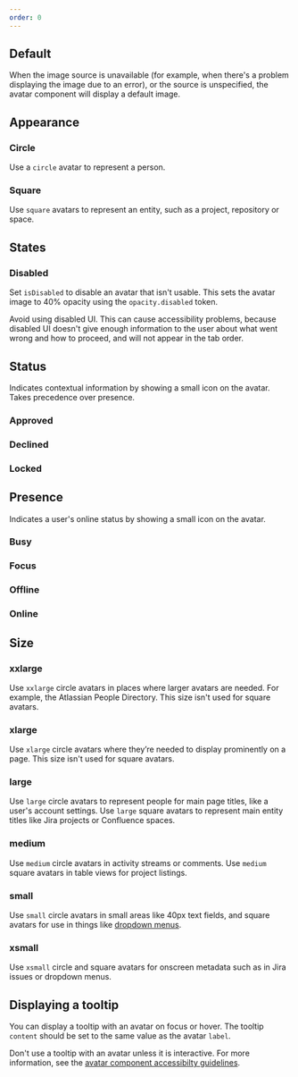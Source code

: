 ```yaml
---
order: 0
---
```



## Default

When the image source is unavailable (for example, when there's a problem displaying the image due to an error), or the source is unspecified, the avatar component will display a default image.

<Example Component={AvatarDefault} packageName="@atlaskit/avatar" />

## Appearance

### Circle

Use a `circle` avatar to represent a person.

<Example Component={AvatarCircle} packageName="@atlaskit/avatar" />

### Square

Use `square` avatars to represent an entity, such as a project, repository or space.

<Example Component={AvatarSquare} packageName="@atlaskit/avatar" />

## States

### Disabled

Set `isDisabled` to disable an avatar that isn't usable. This sets the avatar image to 40% opacity using the `opacity.disabled` token.

Avoid using disabled UI. This can cause accessibility problems, because disabled UI doesn't give enough information to the user about what went wrong and how to proceed, and will not appear in the tab order.

<Example Component={AvatarDisabled} packageName="@atlaskit/avatar" />

## Status

Indicates contextual information by showing a small icon on the avatar.
Takes precedence over presence.

### Approved

<Example Component={AvatarApproved} packageName="@atlaskit/avatar" />

### Declined

<Example Component={AvatarDeclined} packageName="@atlaskit/avatar" />

### Locked

<Example Component={AvatarLocked} packageName="@atlaskit/avatar" />

## Presence

Indicates a user's online status by showing a small icon on the avatar.

### Busy

<Example Component={AvatarBusy} packageName="@atlaskit/avatar" />

### Focus

<Example Component={AvatarFocus} packageName="@atlaskit/avatar" />

### Offline

<Example Component={AvatarOffline} packageName="@atlaskit/avatar" />

### Online

<Example Component={AvatarOnline} packageName="@atlaskit/avatar" />

## Size

### xxlarge

Use `xxlarge` circle avatars in places where larger avatars are needed. For example, the Atlassian People Directory. This size isn't used for square avatars.

<Example Component={AvatarXXLarge} packageName="@atlaskit/avatar" />

### xlarge

Use `xlarge` circle avatars where they’re needed to display prominently on a page. This size isn't used for square avatars.

<Example Component={AvatarXLarge} packageName="@atlaskit/avatar" />

### large

Use `large` circle avatars to represent people for main page titles, like a user's account settings. Use `large` square avatars to represent main entity titles like Jira projects or Confluence spaces.

<Example Component={AvatarLarge} packageName="@atlaskit/avatar" />

### medium

Use `medium` circle avatars in activity streams or comments. Use `medium` square avatars in table views for project listings.

<Example Component={AvatarMedium} packageName="@atlaskit/avatar" />

### small

Use `small` circle avatars in small areas like 40px text fields, and square avatars for use in things like [dropdown menus](/components/dropdown-menu).

<Example Component={AvatarSmall} packageName="@atlaskit/avatar" />

### xsmall

Use `xsmall` circle and square avatars for onscreen metadata such as in Jira issues or dropdown menus.

<Example Component={AvatarXSmall} packageName="@atlaskit/avatar" />

## Displaying a tooltip

You can display a tooltip with an avatar on focus or hover. The tooltip `content` should be set to the same value as the avatar `label`.

Don't use a tooltip with an avatar unless it is interactive. For more information, see the [avatar component accessibilty guidelines](usage#accessibility).

<Example Component={AvatarTooltip} packageName="@atlaskit/avatar" />
